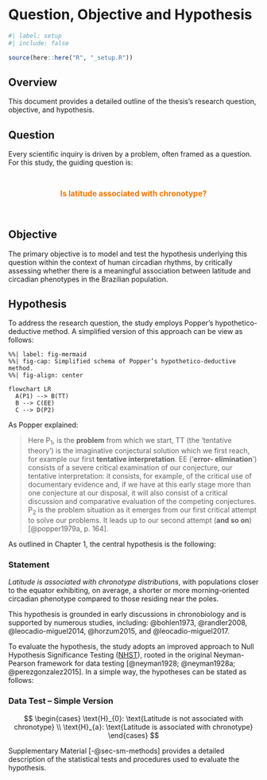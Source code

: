 <!-- %:::% .common h1 begin %:::% -->
# Question, Objective and Hypothesis {#sec-sm-question}
<!-- %:::% .common h1 end %:::% -->

```r
#| label: setup
#| include: false

source(here::here("R", "_setup.R"))
```

## Overview

This document provides a detailed outline of the thesis's research question, objective, and hypothesis.

## Question

Every scientific inquiry is driven by a problem, often framed as a question. For this study, the guiding question is:

::: {style="text-align: center; font-size: 1.1em; font-weight: bold; color: #EA7701; padding-top: 1em; padding-bottom: 1em;"}
Is latitude associated with chronotype?
:::

## Objective

The primary objective is to model and test the hypothesis underlying this question within the context of human circadian rhythms, by critically assessing whether there is a meaningful association  between latitude and circadian phenotypes in the Brazilian population.

## Hypothesis

To address the research question, the study employs Popper’s hypothetico-deductive method. A simplified version of this approach can be view as follows:

```mermaid
%%| label: fig-mermaid
%%| fig-cap: Simplified schema of Popper’s hypothetico-deductive method.
%%| fig-align: center

flowchart LR
  A(P1) --> B(TT)
  B --> C(EE)
  C --> D(P2)
```

As Popper explained:

> Here $\text{P}_1$, is the **problem** from which we start, $\text{TT}$ (the ‘tentative theory’) is the imaginative conjectural solution which we first reach, for example our first **tentative interpretation**. $\text{EE}$ (‘**error- elimination**’) consists of a severe critical examination of our conjecture, our tentative interpretation: it consists, for example, of the critical use of documentary evidence and, if we have at this early stage more than one conjecture at our disposal, it will also consist of a critical discussion and comparative evaluation of the competing conjectures. $\text{P}_2$ is the problem situation as it emerges from our first critical attempt to solve our problems. It leads up to our second attempt (**and so on**) [@popper1979a, p. 164].

As outlined in Chapter 1, the central hypothesis is the following:

::: {#cnj-hypothesis}
### Statement

*Latitude is associated with chronotype distributions*, with populations closer to the equator exhibiting, on average, a shorter or more morning-oriented circadian phenotype compared to those residing near the poles.
:::

This hypothesis is grounded in early discussions in chronobiology and is supported by numerous studies, including: @bohlen1973, @randler2008, @leocadio-miguel2014, @horzum2015, and @leocadio-miguel2017.

To evaluate the hypothesis, the study adopts an improved approach to Null Hypothesis Significance Testing ([NHST](https://en.wikipedia.org/wiki/Statistical_hypothesis_test)), rooted in the original Neyman-Pearson framework for data testing [@neyman1928; @neyman1928a; @perezgonzalez2015]. In a simple way, the hypotheses can be stated as follows:

::: {#cnj-hypothesis-test}
### Data Test – Simple Version

$$
\begin{cases}
\text{H}_{0}: \text{Latitude is not associated with chronotype} \\
\text{H}_{a}: \text{Latitude is associated with chronotype}
\end{cases}
$$
:::

Supplementary Material [-@sec-sm-methods] provides a detailed description of the statistical tests and procedures used to evaluate the hypothesis.
